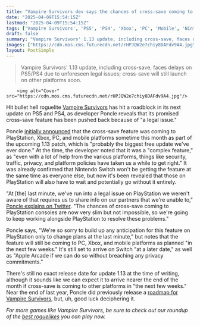 ```yaml
---
title: "Vampire Survivors dev says the chances of cross-save coming to PlayStation 'are now very slim but not impossible' after running into 'a legal issue' at the last minute"
date: "2025-04-09T15:54:15Z"
lastmod: "2025-04-09T15:54:15Z"
tags: ['Vampire Survivors', 'PS5', 'PS4', 'Xbox', 'PC', 'Mobile', 'Nintendo Switch', 'Roguelite', 'Bullet Hell']
draft: false
summary: "Vampire Survivors' 1.13 update, including cross-save, faces delays on PS5/PS4 due to unforeseen legal issues;  cross-save will still launch on other platforms soon."
images: ["https://cdn.mos.cms.futurecdn.net/rHPJQW2e7chiy8DAFdv9A4.jpg"]
layout: PostSimple
---
```

> Vampire Survivors' 1.13 update, including cross-save, faces delays on PS5/PS4 due to unforeseen legal issues;  cross-save will still launch on other platforms soon.


        <img alt="Cover" src="https://cdn.mos.cms.futurecdn.net/rHPJQW2e7chiy8DAFdv9A4.jpg"/>
        
Hit bullet hell roguelite [<u>Vampire Survivors</u>](https://www.gamesradar.com/vampire-survivors/) has hit a roadblock in its next update on PS5 and PS4, as developer Poncle reveals that its promised cross-save feature has been pushed back because of "a legal issue."

Poncle [<u>initially announced</u>](https://store.steampowered.com/news/app/1794680/view/529839807839340229) that the cross-save feature was coming to PlayStation, Xbox, PC, and mobile platforms sometime this month as part of the upcoming 1.13 patch, which is "probably the biggest free update we've ever done." At the time, the developer noted that it was a "complex feature," as "even with a lot of help from the various platforms, things like security, traffic, privacy, and platform policies have taken us a while to get right." It was already confirmed that Nintendo Switch won't be getting the feature at the same time as everyone else, but now it's been revealed that those on PlayStation will also have to wait and potentially go without it entirely.

"At [the] last minute, we've run into a legal issue on PlayStation we weren't aware of that requires us to share info on our partners that we're unable to," [<u>Poncle explains on Twitter</u>](https://x.com/poncle_vampire/status/1909599684697464842). "The chances of cross-save coming to PlayStation consoles are now very slim but not impossible, so we're going to keep working alongside PlayStation to resolve these problems."

Poncle says, "We're so sorry to build up any anticipation for this feature on PlayStation only to change plans at the last minute," but notes that the feature will still be coming to PC, Xbox, and mobile platforms as planned "in the next few weeks." It's still set to arrive on Switch "at a later date," as well as "Apple Arcade if we can do so without breaching any privacy commitments."

There's still no exact release date for update 1.13 at the time of writing, although it sounds like we can expect it to arrive nearer the end of the month if cross-save is coming to other platforms in "the next few weeks." Near the end of last year, Poncle did previously release a [roadmap for Vampire Survivors](https://www.gamesradar.com/games/roguelike/vampire-survivors-shares-a-ton-of-updates-for-2025-but-theyre-practically-indecipherable-on-a-sinfully-cryptic-roadmap-good-luck-working-out-whats-next/), but, uh, good luck deciphering it.

*For more games like Vampire Survivors, be sure to check out our roundup of the *[<u><em>best roguelikes</em></u>](https://www.gamesradar.com/best-roguelikes-roguelites/)* you can play now.*
        